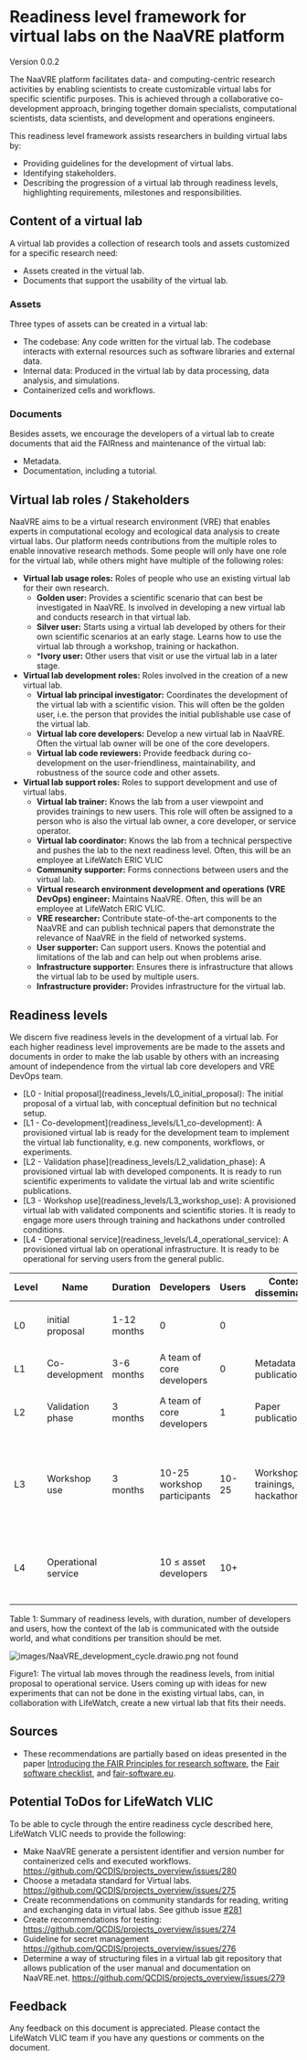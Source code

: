 # Readiness level framework for virtual labs on the NaaVRE platform


Version 0.0.2

The NaaVRE platform facilitates data- and computing-centric research activities by enabling scientists to create customizable virtual labs for specific scientific purposes.
This is achieved through a collaborative co-development approach, bringing together domain specialists, computational scientists, data scientists, and development and operations engineers.

This readiness level framework assists researchers in building virtual labs by:
* Providing guidelines for the development of virtual labs.
* Identifying stakeholders.
* Describing the progression of a virtual lab through readiness levels,
highlighting requirements, milestones and responsibilities.

## Content of a virtual lab
A virtual lab provides a collection of research tools and assets customized for a specific research need:

* Assets created in the virtual lab.
* Documents that support the usability of the virtual lab.

### Assets
Three types of assets can be created in a virtual lab:

* The codebase: Any code written for the virtual lab. The codebase interacts with external resources such as software libraries and external data.
* Internal data: Produced in the virtual lab by data processing, data analysis, and simulations.
* Containerized cells and workflows.

### Documents
Besides assets, we encourage the developers of a virtual lab to create documents that aid the FAIRness and maintenance of the virtual lab:
* Metadata.
* Documentation, including a tutorial.

## Virtual lab roles /  Stakeholders
NaaVRE aims to be a virtual research environment (VRE) that enables experts in computational ecology and ecological data analysis
to create virtual labs.
Our platform needs contributions from the multiple roles to enable innovative research methods. Some people will only have
one role for the virtual lab, while others might have multiple of the following roles:

* **Virtual lab usage roles:** Roles of people who use an existing virtual lab for their own research.
  * **Golden user:** Provides a scientific scenario that can best be investigated in NaaVRE. Is involved in developing a
  new virtual lab and conducts research in that virtual lab.
  * **Silver user:** Starts using a virtual lab developed by others for their own scientific scenarios at an early stage.
  Learns how to use the virtual lab through a workshop, training or hackathon.
  * ***Ivory user:** Other users that visit or use the virtual lab in a later stage.
* **Virtual lab development roles:** Roles involved in the creation of a new virtual lab.
  * **Virtual lab principal investigator:** Coordinates the development of the virtual lab with a scientific vision.
  This will often be the golden user, i.e. the person that provides the initial publishable use case of the virtual lab.
  * **Virtual lab core developers:** Develop a new virtual lab in NaaVRE. Often the virtual lab owner will be one of the core developers.
  * **Virtual lab code reviewers:** Provide feedback during co-development on the user-friendliness, maintainability, and robustness of the
  source code and other assets.
* **Virtual lab support roles:** Roles to support development and use of virtual labs.
  * **Virtual lab trainer:** Knows the lab from a user viewpoint and provides trainings to new users. This role will often be assigned to a person who is also the virtual lab owner, a core developer, or service operator.
  * **Virtual lab coordinator:** Knows the lab from a technical perspective and pushes the lab to the next readiness level. Often, this will be an employee at LifeWatch ERIC VLIC
  * **Community supporter:** Forms connections between users and the virtual lab.
  * **Virtual research environment development and operations (VRE DevOps) engineer:** Maintains NaaVRE. Often, this will be an employee at LifeWatch ERIC VLIC.
  * **VRE researcher:** Contribute state-of-the-art components to the NaaVRE and can publish technical papers
  that demonstrate the relevance of NaaVRE in the field of networked systems.
  * **User supporter:** Can support users. Knows the potential and limitations of the lab and can help out when problems arise.
  * **Infrastructure supporter:** Ensures there is infrastructure that allows the virtual lab to be used by multiple users.
  * **Infrastructure provider:** Provides infrastructure for the virtual lab.

## Readiness levels
We discern five readiness levels in the development of a virtual lab.
For each higher readiness level improvements are be made to the assets and documents in order to make the lab usable by others
with an increasing amount of independence from the virtual lab core developers and VRE DevOps team.

<ul style={{ listStyleType: 'none' }}>
    <li> <div style={{ transform: 'scale(0.5)', display: 'inline' }}><Downward_arrow/></div> [L0 - Initial proposal](readiness_levels/L0_initial_proposal): The initial proposal of a virtual lab, with conceptual definition but no technical setup. </li>
    <li> <Downward_arrow/> [L1 - Co-development](readiness_levels/L1_co-development): A provisioned virtual lab is ready for the development team to implement the virtual lab functionality, e.g. new components, workflows, or experiments. </li>
    <li> <Downward_arrow/> [L2 - Validation phase](readiness_levels/L2_validation_phase): A provisioned virtual lab with developed components. It is ready to run scientific experiments to validate the virtual lab and write scientific publications. </li>
    <li> <Downward_arrow/> [L3 - Workshop use](readiness_levels/L3_workshop_use): A provisioned virtual lab with validated components and scientific stories. It is ready to engage more users through training and hackathons under controlled conditions. </li>
    <li> <Downward_arrow/> [L4 - Operational service](readiness_levels/L4_operational_service): A provisioned virtual lab on operational infrastructure. It is ready to be operational for serving users from the general public. </li>
</ul>

| Level | Name                | Duration    | Developers                  | Users | Context dissemination            | Entering condition                                                     | Exit condition                                                                     |
|-------|---------------------|-------------|-----------------------------|-------|----------------------------------|------------------------------------------------------------------------|------------------------------------------------------------------------------------|
| L0    | initial proposal    | 1-12 months | 0                           | 0     |                                  | A good idea & Available resources.                                     | Set up a concrete lab on the platform.                                             |
| L1    | Co-development      | 3-6 months  | A team of core developers   | 0     | Metadata publication             | A lab & a core development team.                                       | A lab ready for scientific experiments.                                            |
| L2    | Validation phase    | 3 months    | A team of core developers   | 1     | Paper publication                | A lab ready for writing a scientific paper.                            | One or two papers submitted to publication.                                        |
| L3    | Workshop use        | 3 months    | 10-25 workshop participants | 10-25 | Workshops, trainings, hackathons | A working lab with documentation and training material.                | The lab has been tested in workshops / hackathons, and has an emerging  community. |
| L4    | Operational service |             | 10 ≤ asset developers       | 10+   |                                  | The lab is operational, and can be managed on research infrastructure. |                                                                                    |

Table 1: Summary of readiness levels, with duration, number of developers and users,
how the context of the lab is communicated with the outside world, and what conditions per transition should be met.

![ images/NaaVRE_development_cycle.drawio.png not found](images/NaaVRE_development_cycle.drawio.png)

Figure1: The virtual lab moves through the readiness levels, from initial proposal to operational service.
Users coming up with ideas for new experiments that can not be done in the existing virtual labs,
can, in collaboration with LifeWatch, create a new virtual lab that fits their needs.

## Sources
* These recommendations are partially based on ideas presented in the paper [Introducing the FAIR Principles for research software](https://www.nature.com/articles/s41597-022-01710-x), the [Fair software checklist](https://fairsoftwarechecklist.net/v0.2/), and [fair-software.eu](https://fair-software.eu/recommendations/license).

## Potential ToDos for LifeWatch VLIC
To be able to cycle through the entire readiness cycle described here, LifeWatch VLIC needs to provide the following:

* Make NaaVRE generate a persistent identifier and version number for containerized cells and executed workflows. https://github.com/QCDIS/projects_overview/issues/280
* Choose a metadata standard for Virtual labs.  https://github.com/QCDIS/projects_overview/issues/275
* Create recommendations on community standards for reading, writing and exchanging data in virtual labs. See github issue [#281](https://github.com/QCDIS/projects_overview/issues/281)
* Create recommendations for testing: https://github.com/QCDIS/projects_overview/issues/274
* Guideline for secret management https://github.com/QCDIS/projects_overview/issues/276
* Determine a way of structuring files in a virtual lab git repository that allows publication of the user manual and documentation on NaaVRE.net.  https://github.com/QCDIS/projects_overview/issues/279

## Feedback
Any feedback on this document is appreciated. Please contact the LifeWatch VLIC team if you have any questions or comments on the document.